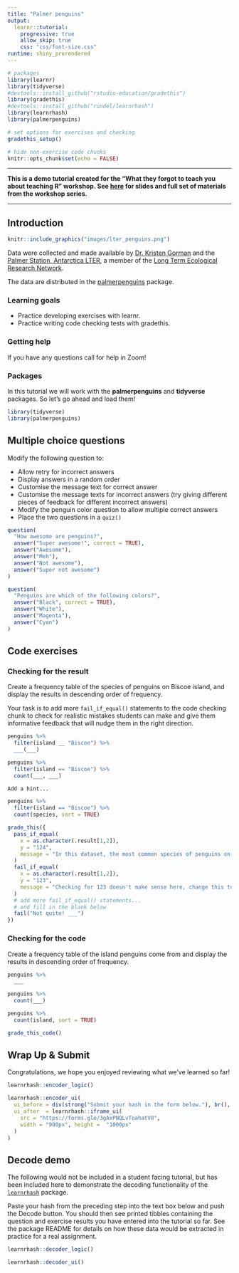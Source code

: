 ```yaml
---
title: "Palmer penguins"
output: 
  learnr::tutorial:
    progressive: true
    allow_skip: true
    css: "css/font-size.css"
runtime: shiny_prerendered
---
```


<!-- Add JavaScript code for making the exercise code larger -->

```{=html}
<script language="JavaScript" src="js/exercise-font-size.js"></script>
```
```r
# packages
library(learnr)
library(tidyverse)
#devtools::install_github("rstudio-education/gradethis")
library(gradethis)
#devtools::install_github("rundel/learnrhash")
library(learnrhash)
library(palmerpenguins)

# set options for exercises and checking
gradethis_setup()

# hide non-exercise code chunks
knitr::opts_chunk$set(echo = FALSE)
```

------------------------------------------------------------------------

**This is a demo tutorial created for the "What they forgot to teach you about teaching R" workshop. See [here](http://wtf-teach.netlify.app/) for slides and full set of materials from the workshop series.**

------------------------------------------------------------------------

## Introduction

```r
knitr::include_graphics("images/lter_penguins.png")
```

Data were collected and made available by [Dr. Kristen Gorman](https://www.uaf.edu/cfos/people/faculty/detail/kristen-gorman.php) and the [Palmer Station, Antarctica LTER](https://pal.lternet.edu/), a member of the [Long Term Ecological Research Network](https://lternet.edu/).

The data are distributed in the [palmerpenguins](https://allisonhorst.github.io/palmerpenguins/) package.

### Learning goals

-   Practice developing exercises with learnr.
-   Practice writing code checking tests with gradethis.

### Getting help

If you have any questions call for help in Zoom!

### Packages

In this tutorial we will work with the **palmerpenguins** and **tidyverse** packages.
So let's go ahead and load them!

```r
library(tidyverse)
library(palmerpenguins)
```

## Multiple choice questions

Modify the following question to:

-   Allow retry for incorrect answers
-   Display answers in a random order
-   Customise the message text for correct answer
-   Customise the message texts for incorrect answers (try giving different pieces of feedback for different incorrect answers)
-   Modify the penguin color question to allow multiple correct answers
-   Place the two questions in a `quiz()`

```r
question(
  "How awesome are penguins?",
  answer("Super awesome!", correct = TRUE),
  answer("Awesome"),
  answer("Meh"),
  answer("Not awesome"),
  answer("Super not awesome")
)
```

```r
question(
  "Penguins are which of the following colors?",
  answer("Black", correct = TRUE),
  answer("White"),
  answer("Magenta"),
  answer("Cyan")
)
```

## Code exercises

### Checking for the result

Create a frequency table of the species of penguins on Biscoe island, and display the results in descending order of frequency.

Your task is to add more `fail_if_equal()` statements to the code checking chunk to check for realistic mistakes students can make and give them informative feedback that will nudge them in the right direction.

```r
penguins %>%
  filter(island __ "Biscoe") %>%
  ___(___)
```

```r
penguins %>%
  filter(island == "Biscoe") %>%
  count(___, ___)
```

```r
Add a hint...
```

```r
penguins %>%
  filter(island == "Biscoe") %>%
  count(species, sort = TRUE)
```

```r
grade_this({
  pass_if_equal(
    x = as.character(.result[1,2]), 
    y = "124", 
    message = "In this dataset, the most common species of penguins on Biscoe island are Gentoo pengiuns."
  )
  fail_if_equal(
    x = as.character(.result[1,2]), 
    y = "123", 
    message = "Checking for 123 doesn't make sense here, change this to some other realistic check."
  )
  # add more fail_if_equal() statements...
  # and fill in the blank below
  fail("Not quite! ___")
})
```

### Checking for the code

Create a frequency table of the island penguins come from and display the results in descending order of frequency.

```r
penguins %>%
  ___
```

```r
penguins %>%
  count(___)
```

```r
penguins %>%
  count(island, sort = TRUE)
```

```r
grade_this_code()
```

## Wrap Up & Submit

Congratulations, we hope you enjoyed reviewing what we've learned so far!

```r
learnrhash::encoder_logic()
```

```r
learnrhash::encoder_ui(
  ui_before = div(strong("Submit your hash in the form below."), br(), br()),
  ui_after  = learnrhash::iframe_ui(
    src = "https://forms.gle/3gAxPNQLvToahatV8",
    width = "900px", height =  "1000px"
  )
)
```

## Decode demo

The following would not be included in a student facing tutorial, but has been included here to demonstrate the decoding functionality of the [`learnrhash`](https://rundel.github.io/learnrhash/) package.

Paste your hash from the preceding step into the text box below and push the Decode button.
You should then see printed tibbles containing the question and exercise results you have entered into the tutorial so far.
See the package README for details on how these data would be extracted in practice for a real assignment.

```r
learnrhash::decoder_logic()
```

```r
learnrhash::decoder_ui()
```
